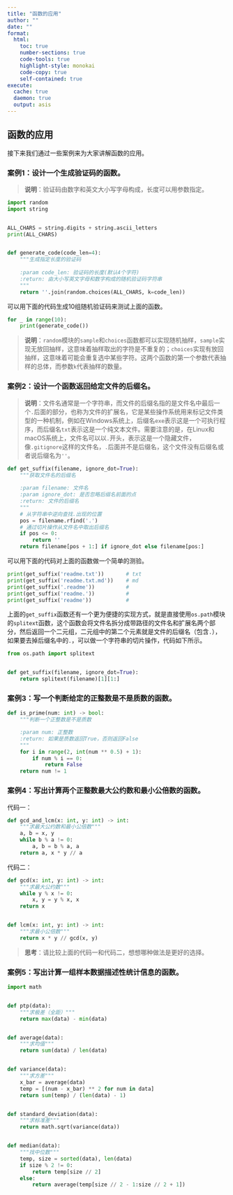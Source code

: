 ```yaml
---
title: "函数的应用"
author: ""
date: ""
format:
  html:
    toc: true
    number-sections: true
    code-tools: true
    highlight-style: monokai
    code-copy: true
    self-contained: true
execute: 
  cache: true
  daemon: true
  output: asis
---
```


## 函数的应用

接下来我们通过一些案例来为大家讲解函数的应用。

### 案例1：设计一个生成验证码的函数。

> **说明**：验证码由数字和英文大小写字母构成，长度可以用参数指定。

```python
import random
import string


ALL_CHARS = string.digits + string.ascii_letters
print(ALL_CHARS)


def generate_code(code_len=4):
    """生成指定长度的验证码
    
    :param code_len: 验证码的长度(默认4个字符)
    :return: 由大小写英文字母和数字构成的随机验证码字符串
    """
    return ''.join(random.choices(ALL_CHARS, k=code_len))
```

可以用下面的代码生成10组随机验证码来测试上面的函数。

```python
for _ in range(10):
    print(generate_code())
```

> **说明**：`random`模块的`sample`和`choices`函数都可以实现随机抽样，`sample`实现无放回抽样，这意味着抽样取出的字符是不重复的；`choices`实现有放回抽样，这意味着可能会重复选中某些字符。这两个函数的第一个参数代表抽样的总体，而参数`k`代表抽样的数量。

### 案例2：设计一个函数返回给定文件的后缀名。

> **说明**：文件名通常是一个字符串，而文件的后缀名指的是文件名中最后一个`.`后面的部分，也称为文件的扩展名，它是某些操作系统用来标记文件类型的一种机制，例如在Windows系统上，后缀名`exe`表示这是一个可执行程序，而后缀名`txt`表示这是一个纯文本文件。需要注意的是，在Linux和macOS系统上，文件名可以以`.`开头，表示这是一个隐藏文件，像`.gitignore`这样的文件名，`.`后面并不是后缀名，这个文件没有后缀名或者说后缀名为`''`。

```python
def get_suffix(filename, ignore_dot=True):
    """获取文件名的后缀名
    
    :param filename: 文件名
    :param ignore_dot: 是否忽略后缀名前面的点
    :return: 文件的后缀名
    """
    # 从字符串中逆向查找.出现的位置
    pos = filename.rfind('.')
    # 通过切片操作从文件名中取出后缀名
    if pos <= 0:
        return ''
    return filename[pos + 1:] if ignore_dot else filename[pos:]
```

可以用下面的代码对上面的函数做一个简单的测验。

```python
print(get_suffix('readme.txt'))       # txt
print(get_suffix('readme.txt.md'))    # md
print(get_suffix('.readme'))          #
print(get_suffix('readme.'))          #
print(get_suffix('readme'))           #
```

上面的`get_suffix`函数还有一个更为便捷的实现方式，就是直接使用`os.path`模块的`splitext`函数，这个函数会将文件名拆分成带路径的文件名和扩展名两个部分，然后返回一个二元组，二元组中的第二个元素就是文件的后缀名（包含`.`），如果要去掉后缀名中的`.`，可以做一个字符串的切片操作，代码如下所示。

```python
from os.path import splitext


def get_suffix(filename, ignore_dot=True):
    return splitext(filename)[1][1:]
```

### 案例3：写一个判断给定的正整数是不是质数的函数。

```python
def is_prime(num: int) -> bool:
    """判断一个正整数是不是质数

    :param num: 正整数
    :return: 如果是质数返回True，否则返回False
    """
    for i in range(2, int(num ** 0.5) + 1):
        if num % i == 0:
            return False
    return num != 1
```

### 案例4：写出计算两个正整数最大公约数和最小公倍数的函数。

代码一：

```python
def gcd_and_lcm(x: int, y: int) -> int:
    """求最大公约数和最小公倍数"""
    a, b = x, y
    while b % a != 0:
        a, b = b % a, a
    return a, x * y // a
```

代码二：

```python
def gcd(x: int, y: int) -> int:
    """求最大公约数"""
    while y % x != 0:
        x, y = y % x, x
    return x


def lcm(x: int, y: int) -> int:
    """求最小公倍数"""
    return x * y // gcd(x, y)
```

> **思考**：请比较上面的代码一和代码二，想想哪种做法是更好的选择。

### 案例5：写出计算一组样本数据描述性统计信息的函数。

```python
import math


def ptp(data):
    """求极差（全距）"""
    return max(data) - min(data)


def average(data):
    """求均值"""
    return sum(data) / len(data)


def variance(data):
    """求方差"""
    x_bar = average(data)
    temp = [(num - x_bar) ** 2 for num in data]
    return sum(temp) / (len(data) - 1)


def standard_deviation(data):
    """求标准差"""
    return math.sqrt(variance(data))


def median(data):
    """找中位数"""
    temp, size = sorted(data), len(data)
    if size % 2 != 0:
        return temp[size // 2]
    else:
        return average(temp[size // 2 - 1:size // 2 + 1])
```
